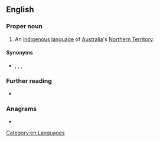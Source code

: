 ==English==

===Proper noun===
{{en-proper noun}}

# An [[indigenous]] [[language]] of [[Australia]]'s [[Northern Territory]].

====Synonyms====
* {{l|en|Amurdak}}, {{l|en|Amurag}}, {{l|en|Amarag}}, {{l|en|Wureidbug}}

===Further reading===
* {{ISO 639|link=Ethnologue|code=amg}}

===Anagrams===
* {{anagrams|en|Madruga}}

[[Category:en:Languages]]
